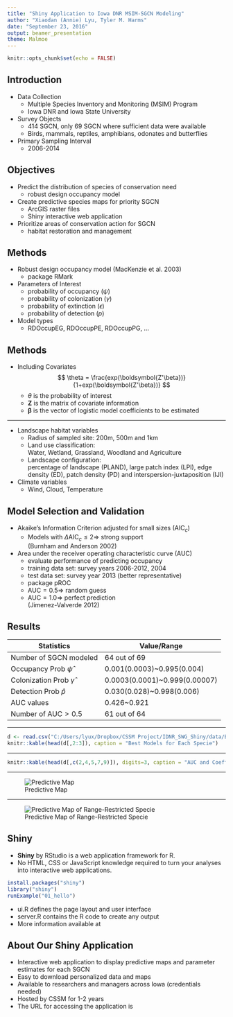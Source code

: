 ```yaml
---
title: "Shiny Application to Iowa DNR MSIM-SGCN Modeling"
author: "Xiaodan (Annie) Lyu, Tyler M. Harms"
date: "September 23, 2016"
output: beamer_presentation
theme: Malmoe
---
```


```r
knitr::opts_chunk$set(echo = FALSE)
```

## Introduction

- Data Collection  
    + Multiple Species Inventory and Monitoring (MSIM) Program  
    + Iowa DNR and Iowa State University
- Survey Objects  
    + 414 SGCN, only 69 SGCN where sufficient data were available
    + Birds, mammals, reptiles, amphibians, odonates and butterflies
- Primary Sampling Interval  
    + 2006-2014

## Objectives

- Predict the distribution of species of conservation need  
    + robust design occupancy model
- Create predictive species maps for priority SGCN  
    + ArcGIS raster files
    + Shiny interactive web application
- Prioritize areas of conservation action for SGCN  
    + habitat restoration and management

## Methods

- Robust design occupancy model (MacKenzie et al. 2003)  
    + package RMark
- Parameters of Interest  
    + probability of occupancy ($\psi$)
    + probability of colonization ($\gamma$)
    + probability of extinction ($\epsilon$)
    + probability of detection ($p$)
- Model types
    + RDOccupEG, RDOccupPE, RDOccupPG, ...

## Methods

- Including Covariates
$$ \theta = \frac{exp(\boldsymbol{Z'\beta})}{1+exp(\boldsymbol{Z'\beta})} $$
    + $\theta$ is the probability of interest
    + $\mathbf{Z}$ is the matrix of covariate information
    + $\boldsymbol{\beta}$ is the vector of logistic model coefficients to be estimated
    
----

- Landscape habitat variables
    + Radius of sampled site: 200m, 500m and 1km
    + Land use classification:   
      Water, Wetland, Grassland, Woodland and Agriculture
    + Landscape configuration:  
      percentage of landscape (PLAND), large patch index (LPI),
      edge density (ED), patch density (PD) and interspersion-juxtaposition (IJI)
- Climate variables
    + Wind, Cloud, Temperature

## Model Selection and Validation

- Akaike's Information Criterion adjusted for small sizes ($\text{AIC}_c$)  
    + Models with $\Delta \text{AIC}_c \leq 2 \Rightarrow$  strong support  
      (Burnham and Anderson 2002)
- Area under the receiver operating characteristic curve (AUC)  
    + evaluate performance of predicting occupancy
    + training data set: survey years 2006-2012, 2004
    + test data set: survey year 2013 (better representative)
    + package pROC
    + $\text{AUC} = 0.5 \Rightarrow$ random guess
    + $\text{AUC} = 1.0 \Rightarrow$ perfect prediction  
      (Jimenez-Valverde 2012)
  
## Results

| Statistics | Value/Range | 
| ------------ | -------- |
| Number of SGCN modeled | 64 out of 69 |
| Occupancy Prob $\hat\psi$ | 0.001(0.0003)~0.995(0.004) |
| Colonization Prob $\hat\gamma$ | 0.0003(0.0001)~0.999(0.00007) |
| Detection Prob $\hat p$ | 0.030(0.028)~0.998(0.006) |
| AUC values | 0.426~0.921 |
| Number of $\text{AUC} > 0.5$ | 61 out of 64 |

----

```r
d <- read.csv("C:/Users/lyux/Dropbox/CSSM Project/IDNR_SWG_Shiny/data/Bird_All_Woodland_Estimate.csv")
knitr::kable(head(d[,2:3]), caption = "Best Models for Each Specie")
```      

----

```r
knitr::kable(head(d[,c(2,4,5,7,9)]), digits=3, caption = "AUC and Coefficients Estimates under Best Model")
```

----

![Predictive Map](images/PPGC.jpeg)

----

![Predictive Map of Range-Restricted Specie](images/NOBO.jpeg)

## Shiny

- **Shiny** by RStudio is a web application framework for R.  
- No HTML, CSS or JavaScript knowledge required to turn your analyses into interactive web applications.

```r
install.packages("shiny")
library("shiny")
runExample("01_hello")
```

- ui.R defines the page layout and user interface
- server.R contains the R code to create any output
- More information available at [\colorbox{yellow}{Shiny Webpage}](http://shiny.rstudio.com/)

## About Our Shiny Application

- Interactive web application to display predictive maps and parameter estimates for each SGCN
- Easy to download personalized data and maps
- Available to researchers and managers across Iowa (credentials needed)
- Hosted by CSSM for 1-2 years
- The URL for accessing the application is [\colorbox{yellow}{https://dnrswg.cssm.iastate.edu/}](https://dnrswg.cssm.iastate.edu/)